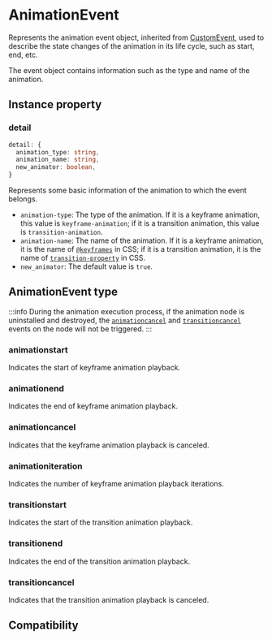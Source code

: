 # AnimationEvent

Represents the animation event object, inherited from [CustomEvent](./custom-event), used to describe the state changes of the animation in its life cycle, such as start, end, etc.

The event object contains information such as the type and name of the animation.

## Instance property

### detail

```ts
detail: {
  animation_type: string,
  animation_name: string,
  new_animator: boolean,
}
```

Represents some basic information of the animation to which the event belongs.

- `animation-type`: The type of the animation. If it is a keyframe animation, this value is `keyframe-animation`; if it is a transition animation, this value is `transition-animation`.
- `animation-name`: The name of the animation. If it is a keyframe animation, it is the name of [`@keyframes`](../../css/at-rule/keyframes.mdx) in CSS; if it is a transition animation, it is the name of [`transition-property`](../../css/properties/transition-property.mdx) in CSS.
- `new_animator`: The default value is `true`.

## AnimationEvent type

:::info
During the animation execution process, if the animation node is uninstalled and destroyed, the [`animationcancel`](#animationcancel) and [`transitioncancel`](#transitioncancel) events on the node will not be triggered.
:::

### animationstart

Indicates the start of keyframe animation playback.

### animationend

Indicates the end of keyframe animation playback.

### animationcancel

Indicates that the keyframe animation playback is canceled.

### animationiteration

Indicates the number of keyframe animation playback iterations.

### transitionstart

Indicates the start of the transition animation playback.

### transitionend

Indicates the end of the transition animation playback.

### transitioncancel

Indicates that the transition animation playback is canceled.

## Compatibility


<LegacyCompatTable metadata="lynx-api/event/AnimationEvent" />
